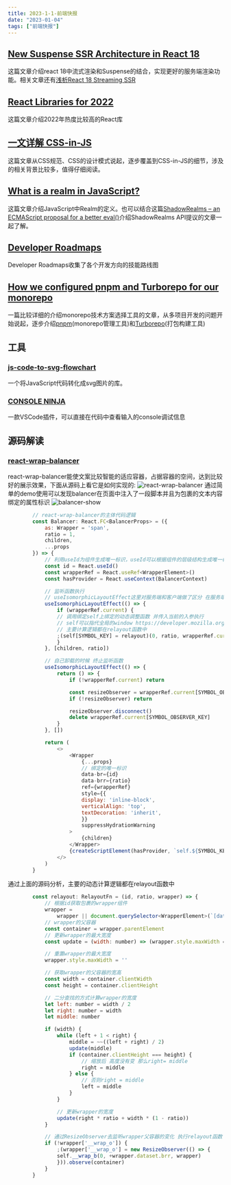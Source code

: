 ```yaml
---
title: 2023-1-1-前端快报
date: "2023-01-04"  
tags: ["前端快报"]
---
```



## [New Suspense SSR Architecture in React 18](https://github.com/reactwg/react-18/discussions/37)  
这篇文章介绍react 18中流式渲染和Suspense的结合，实现更好的服务端渲染功能。相关文章还有[浅析React 18 Streaming SSR](https://juejin.cn/post/7064759195710521381)

## [React Libraries for 2022](https://www.robinwieruch.de/react-libraries/)  
这篇文章介绍2022年热度比较高的React库

## [一文详解 CSS-in-JS](https://developer.aliyun.com/article/781882)  
这篇文章从CSS规范、CSS的设计模式说起，逐步覆盖到CSS-in-JS的细节，涉及的相关背景比较多，值得仔细阅读。

## [What is a realm in JavaScript?](https://weizman.github.io/page-what-is-a-realm-in-js/#identity-discontinuity)  
这篇文章介绍JavaScript中Realm的定义。也可以结合这篇[ShadowRealms – an ECMAScript proposal for a better eval()](https://2ality.com/2022/04/shadow-realms.html)介绍ShadowRealms API提议的文章一起了解。

## [Developer Roadmaps](https://roadmap.sh/roadmaps/)
Developer Roadmaps收集了各个开发方向的技能路线图

## [How we configured pnpm and Turborepo for our monorepo](https://nhost.io/blog/how-we-configured-pnpm-and-turborepo-for-our-monorepo)  
一篇比较详细的介绍monorepo技术方案选择工具的文章，从多项目开发的问题开始说起，逐步介绍[pnpm](https://github.com/pnpm/pnpm)(monorepo管理工具)和[Turborepo](https://github.com/vercel/turbo)(打包构建工具)

## 工具

### [js-code-to-svg-flowchart](https://github.com/Bogdan-Lyashenko/js-code-to-svg-flowchart)  
一个将JavaScript代码转化成svg图片的库。

### [CONSOLE NINJA](https://console-ninja.com/)  
一款VSCode插件，可以直接在代码中查看输入的console调试信息

## 源码解读

### [react-wrap-balancer](https://github.com/shuding/react-wrap-balancer)  
react-wrap-balancer能使文案比较智能的适应容器，占据容器的空间，达到比较好的展示效果，下面从源码上看它是如何实现的:
![react-wrap-balancer](/static/images/weeklyReport/blancer.gif) 
通过简单的demo使用可以发现balancer在页面中注入了一段脚本并且为包裹的文本内容绑定的属性标识
![balancer-show](/static/images/weeklyReport/blancerShow.png) 

```javascript
        // react-wrap-balancer的主体代码逻辑
        const Balancer: React.FC<BalancerProps> = ({
            as: Wrapper = 'span',
            ratio = 1,
            children,
            ...props
        }) => {
            // 利用useId为组件生成唯一标识，useId可以根据组件的层级结构生成唯一标识
            const id = React.useId()
            const wrapperRef = React.useRef<WrapperElement>()
            const hasProvider = React.useContext(BalancerContext)

            // 监听函数执行
            // useIsomorphicLayoutEffect这里对服务端和客户端做了区分 在服务端调用useEffect,在客户端调用useLayoutEffect 解决客户端的闪动问题
            useIsomorphicLayoutEffect(() => {
                if (wrapperRef.current) {
                // 调用绑定self上绑定的动态调整函数 并传入当前的入参执行
                // self可以指代全局的window https://developer.mozilla.org/en-US/docs/Web/API/Window/self
                // 主要计算逻辑都在relayout函数中
                ;(self[SYMBOL_KEY] = relayout)(0, ratio, wrapperRef.current)
                }
            }, [children, ratio])

            // 自己卸载的时候 终止监听函数
            useIsomorphicLayoutEffect(() => {
                return () => {
                    if (!wrapperRef.current) return

                    const resizeObserver = wrapperRef.current[SYMBOL_OBSERVER_KEY]
                    if (!resizeObserver) return

                    resizeObserver.disconnect()
                    delete wrapperRef.current[SYMBOL_OBSERVER_KEY]
                }
            }, [])

            return (
                <>
                    <Wrapper
                        {...props}
                        // 绑定的唯一标识
                        data-br={id}
                        data-brr={ratio}
                        ref={wrapperRef}
                        style={{
                        display: 'inline-block',
                        verticalAlign: 'top',
                        textDecoration: 'inherit',
                        }}
                        suppressHydrationWarning
                    >
                        {children}
                    </Wrapper>
                    {createScriptElement(hasProvider, `self.${SYMBOL_KEY}("${id}",${ratio})`)}
                </>
            )
        }

```
通过上面的源码分析，主要的动态计算逻辑都在relayout函数中

```javascript
        const relayout: RelayoutFn = (id, ratio, wrapper) => {
            // 根据id获取包裹的wrapper组件
            wrapper =
                wrapper || document.querySelector<WrapperElement>(`[data-br="${id}"]`)
            // wrapper的父容器
            const container = wrapper.parentElement
            // 更新wrapper的最大宽度
            const update = (width: number) => (wrapper.style.maxWidth = width + 'px')

            // 重置wrapper的最大宽度
            wrapper.style.maxWidth = ''

            // 获取wrapper的父容器的宽高
            const width = container.clientWidth
            const height = container.clientHeight

            // 二分查找的方式计算wrapper的宽度
            let left: number = width / 2
            let right: number = width
            let middle: number

            if (width) {
                while (left + 1 < right) {
                    middle = ~~((left + right) / 2)
                    update(middle)
                    if (container.clientHeight === height) {
                        // 缩放后 高度没有变 那么right= middle
                        right = middle
                    } else {
                        // 否则right = middle
                        left = middle
                    }
                }

                // 更新wrapper的宽度
                update(right * ratio + width * (1 - ratio))
            }

            // 通过ResizeObserver去监听wrapper父容器的变化 执行relayout函数
            if (!wrapper['__wrap_o']) {
                ;(wrapper['__wrap_o'] = new ResizeObserver(() => {
                self.__wrap_b(0, +wrapper.dataset.brr, wrapper)
                })).observe(container)
            }
        }
```





